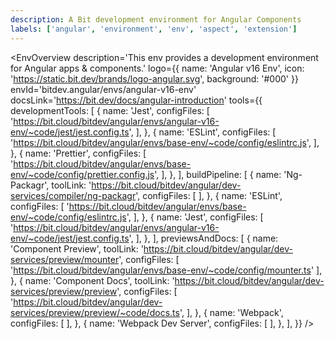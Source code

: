 ```yaml
---
description: A Bit development environment for Angular Components
labels: ['angular', 'environment', 'env', 'aspect', 'extension']
---
```



<EnvOverview
  description='This env provides a development environment for Angular apps & components.'
  logo={{
    name: 'Angular v16 Env',
    icon: 'https://static.bit.dev/brands/logo-angular.svg',
    background: '#000'
  }}
  envId='bitdev.angular/envs/angular-v16-env'
  docsLink='https://bit.dev/docs/angular-introduction'
  tools={{
    developmentTools: [
      {
        name: 'Jest',
        configFiles: [
          'https://bit.cloud/bitdev/angular/envs/angular-v16-env/~code/jest/jest.config.ts',
        ],
      },
      {
        name: 'ESLint',
        configFiles: [
          'https://bit.cloud/bitdev/angular/envs/base-env/~code/config/eslintrc.js',
        ],
      },
      {
        name: 'Prettier',
        configFiles: [
          'https://bit.cloud/bitdev/angular/envs/base-env/~code/config/prettier.config.js',
        ],
      },
    ],
    buildPipeline: [
      {
        name: 'Ng-Packagr',
        toolLink: 'https://bit.cloud/bitdev/angular/dev-services/compiler/ng-packagr',
        configFiles: [
        ],
      },
      {
        name: 'ESLint',
        configFiles: [
          'https://bit.cloud/bitdev/angular/envs/base-env/~code/config/eslintrc.js',
        ],
      },
      {
        name: 'Jest',
        configFiles: [
          'https://bit.cloud/bitdev/angular/envs/angular-v16-env/~code/jest/jest.config.ts',
        ],
      },
    ],
    previewsAndDocs: [
      {
        name: 'Component Preview',
        toolLink: 'https://bit.cloud/bitdev/angular/dev-services/preview/mounter',
        configFiles: [
          'https://bit.cloud/bitdev/angular/envs/base-env/~code/config/mounter.ts'
        ],
      },
      {
        name: 'Component Docs',
        toolLink: 'https://bit.cloud/bitdev/angular/dev-services/preview/preview',
        configFiles: [
          'https://bit.cloud/bitdev/angular/dev-services/preview/preview/~code/docs.ts',
        ],
      },
      {
        name: 'Webpack',
        configFiles: [
        ],
      },
      {
        name: 'Webpack Dev Server',
        configFiles: [
        ],
      },
    ],
  }} />
